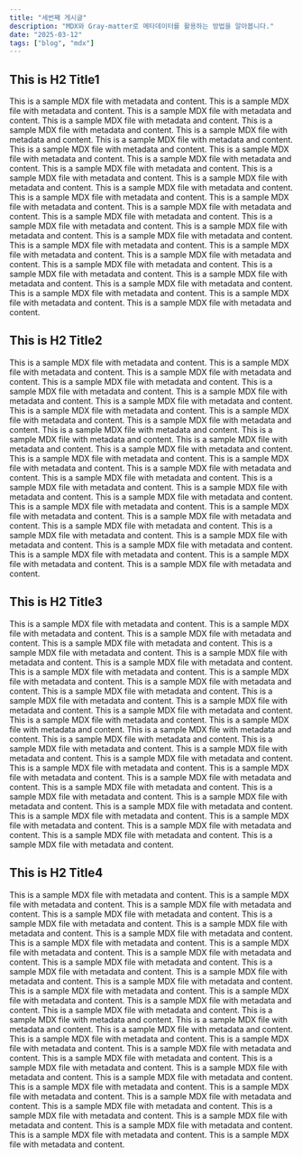 ```yaml
---
title: "세번째 게시글"
description: "MDX와 Gray-matter로 메타데이터를 활용하는 방법을 알아봅니다."
date: "2025-03-12"
tags: ["blog", "mdx"]
---
```


## This is H2 Title1

This is a sample MDX file with metadata and content.
This is a sample MDX file with metadata and content.
This is a sample MDX file with metadata and content.
This is a sample MDX file with metadata and content.
This is a sample MDX file with metadata and content.
This is a sample MDX file with metadata and content.
This is a sample MDX file with metadata and content.
This is a sample MDX file with metadata and content.
This is a sample MDX file with metadata and content.
This is a sample MDX file with metadata and content.
This is a sample MDX file with metadata and content.
This is a sample MDX file with metadata and content.
This is a sample MDX file with metadata and content.
This is a sample MDX file with metadata and content.
This is a sample MDX file with metadata and content.
This is a sample MDX file with metadata and content.
This is a sample MDX file with metadata and content.
This is a sample MDX file with metadata and content.
This is a sample MDX file with metadata and content.
This is a sample MDX file with metadata and content.
This is a sample MDX file with metadata and content.
This is a sample MDX file with metadata and content.
This is a sample MDX file with metadata and content.
This is a sample MDX file with metadata and content.
This is a sample MDX file with metadata and content.
This is a sample MDX file with metadata and content.
This is a sample MDX file with metadata and content.
This is a sample MDX file with metadata and content.
This is a sample MDX file with metadata and content.
This is a sample MDX file with metadata and content.
This is a sample MDX file with metadata and content.

## This is H2 Title2

This is a sample MDX file with metadata and content.
This is a sample MDX file with metadata and content.
This is a sample MDX file with metadata and content.
This is a sample MDX file with metadata and content.
This is a sample MDX file with metadata and content.
This is a sample MDX file with metadata and content.
This is a sample MDX file with metadata and content.
This is a sample MDX file with metadata and content.
This is a sample MDX file with metadata and content.
This is a sample MDX file with metadata and content.
This is a sample MDX file with metadata and content.
This is a sample MDX file with metadata and content.
This is a sample MDX file with metadata and content.
This is a sample MDX file with metadata and content.
This is a sample MDX file with metadata and content.
This is a sample MDX file with metadata and content.
This is a sample MDX file with metadata and content.
This is a sample MDX file with metadata and content.
This is a sample MDX file with metadata and content.
This is a sample MDX file with metadata and content.
This is a sample MDX file with metadata and content.
This is a sample MDX file with metadata and content.
This is a sample MDX file with metadata and content.
This is a sample MDX file with metadata and content.
This is a sample MDX file with metadata and content.
This is a sample MDX file with metadata and content.
This is a sample MDX file with metadata and content.
This is a sample MDX file with metadata and content.
This is a sample MDX file with metadata and content.
This is a sample MDX file with metadata and content.
This is a sample MDX file with metadata and content.

## This is H2 Title3

This is a sample MDX file with metadata and content.
This is a sample MDX file with metadata and content.
This is a sample MDX file with metadata and content.
This is a sample MDX file with metadata and content.
This is a sample MDX file with metadata and content.
This is a sample MDX file with metadata and content.
This is a sample MDX file with metadata and content.
This is a sample MDX file with metadata and content.
This is a sample MDX file with metadata and content.
This is a sample MDX file with metadata and content.
This is a sample MDX file with metadata and content.
This is a sample MDX file with metadata and content.
This is a sample MDX file with metadata and content.
This is a sample MDX file with metadata and content.
This is a sample MDX file with metadata and content.
This is a sample MDX file with metadata and content.
This is a sample MDX file with metadata and content.
This is a sample MDX file with metadata and content.
This is a sample MDX file with metadata and content.
This is a sample MDX file with metadata and content.
This is a sample MDX file with metadata and content.
This is a sample MDX file with metadata and content.
This is a sample MDX file with metadata and content.
This is a sample MDX file with metadata and content.
This is a sample MDX file with metadata and content.
This is a sample MDX file with metadata and content.
This is a sample MDX file with metadata and content.
This is a sample MDX file with metadata and content.
This is a sample MDX file with metadata and content.
This is a sample MDX file with metadata and content.
This is a sample MDX file with metadata and content.
This is a sample MDX file with metadata and content.
This is a sample MDX file with metadata and content.

## This is H2 Title4

This is a sample MDX file with metadata and content.
This is a sample MDX file with metadata and content.
This is a sample MDX file with metadata and content.
This is a sample MDX file with metadata and content.
This is a sample MDX file with metadata and content.
This is a sample MDX file with metadata and content.
This is a sample MDX file with metadata and content.
This is a sample MDX file with metadata and content.
This is a sample MDX file with metadata and content.
This is a sample MDX file with metadata and content.
This is a sample MDX file with metadata and content.
This is a sample MDX file with metadata and content.
This is a sample MDX file with metadata and content.
This is a sample MDX file with metadata and content.
This is a sample MDX file with metadata and content.
This is a sample MDX file with metadata and content.
This is a sample MDX file with metadata and content.
This is a sample MDX file with metadata and content.
This is a sample MDX file with metadata and content.
This is a sample MDX file with metadata and content.
This is a sample MDX file with metadata and content.
This is a sample MDX file with metadata and content.
This is a sample MDX file with metadata and content.
This is a sample MDX file with metadata and content.
This is a sample MDX file with metadata and content.
This is a sample MDX file with metadata and content.
This is a sample MDX file with metadata and content.
This is a sample MDX file with metadata and content.
This is a sample MDX file with metadata and content.
This is a sample MDX file with metadata and content.
This is a sample MDX file with metadata and content.
This is a sample MDX file with metadata and content.
This is a sample MDX file with metadata and content.
This is a sample MDX file with metadata and content.
This is a sample MDX file with metadata and content.
This is a sample MDX file with metadata and content.
This is a sample MDX file with metadata and content.
